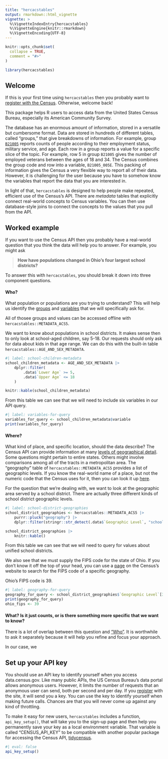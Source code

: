 ```yaml
---
title: "hercacstables"
output: rmarkdown::html_vignette
vignette: >
  %\VignetteIndexEntry{hercacstables}
  %\VignetteEngine{knitr::rmarkdown}
  %\VignetteEncoding{UTF-8}
---
```


```r
knitr::opts_chunk$set(
  collapse = TRUE,
  comment = "#>"
)
```

```r
library(hercacstables)
```

## Welcome

If this is your first time using `hercacstables` then you probably want to
[register with the Census](#set-up-your-api-key).
Otherwise, welcome back!

This package helps R users to access data from the United States Census Bureau,
especially its American Community Survey.

The database has an enormous amount of information, stored in a versatile but
cumbersome format.
Data are stored in hundreds of different tables, called "groups," that give
breakdowns of information.
For example, group
[`B21005`](https://api.census.gov/data/2022/acs/acs5/groups/B21005.html)
reports counts of people according to their employment status, military service,
and age.
Each row in a group reports a value for a specific slice of the topic.
For example, row 5 in group `B21005` gives the number of employed veterans
between the ages of 18 and 34.
The Census combines the group code and row into a variable, `B21005_005E`.
This packing of information gives the Census a very flexible way to report all
of their data.
However, it is challenging for the user because you have to somehow know the
variables that report the data that you are interested in.

In light of that, `hercacstables` is designed to help people make repeated,
efficient use of the Census's API.
There are _metadata_ tables that explicitly connect real-world concepts to
Census variables.
You can then use database-style joins to connect the concepts to the values that
you pull from the API.

## Worked example

If you want to use the Census API then you probably have a real-world question
that you think the data will help you to answer.
For example, you might ask

> **How have populations changed in Ohio's four largest school districts?**

To answer this with `hercacstables`, you should break it down into three
component questions.

#### **Who?**

What population or populations are you trying to understand?
This will help us identify the
[groups](https://api.census.gov/data/2022/acs/acs5/groups.html) and
[variables](https://api.census.gov/data/2022/acs/acs5/variables.html)
that we will specifically ask for.

All of thosee groups and values can be accessed offline with
`hercacstables::METADATA_ACS5`.

We want to know about populations in school districts.
It makes sense then to only look at school-aged children, say 5-18.
Our requests should only ask for data about kids in that age range.
We can do this with the built-in table `hercacstables::AGE_AND_SEX_METADATA`.

```r
#| label: school-children-metadata
school_children_metadata <- AGE_AND_SEX_METADATA |>
    dplyr::filter(
        .data$`Lower Age` >= 5,
        .data$`Upper Age` <= 18
    )

knitr::kable(school_children_metadata)
```

From this table we can see that we will need to include six variables in our API
query.

```r
#| label: variables-for-query
variables_for_query <- school_children_metadata$variable
print(variables_for_query)
```

#### **Where?**

What kind of place, and specific location, should the data describe?
The Census API can provide information at many
[levels of geographical detail](https://www.census.gov/programs-surveys/geography/guidance/geo-identifiers.html).
Some questions might pertain to entire states.
Others might involve comparisons among all of the tracts in a metropolitan area.
The "geography" table of `hercacstables::METADATA_ACS5` provides a list of
geographic levels.
If you know the real-world name of a place, but not the numeric code that the
Census uses for it, then you can look it up
[here](https://www.census.gov/library/reference/code-lists/ansi.html).

For the question that we're dealing with, we want to look at the geographic area
served by a school district.
There are actually three different kinds of school district geographic levels.

```r
#| label: school-district-geographies
school_district_geographies <- hercacstables::METADATA_ACS5 |>
    purrr::pluck("geography") |>
    dplyr::filter(stringr::str_detect(.data$`Geographic Level`, "school"))

school_district_geographies |>
    knitr::kable()
```

From this table we can see that we will need to query for values about unified
school districts.

We also see that we must supply the FIPS code for the state of Ohio.
If you don't know it off the top of your head, you can use a
[page](https://www.census.gov/library/reference/code-lists/ansi.html) on the
Census's website to search for the FIPS code of a specific geography.

Ohio's FIPS code is 39.

```r
#| label: geography-for-query
geography_for_query <- school_district_geographies$`Geographic Level`[3]
print(geography_for_query)
ohio_fips <- 39
```


#### **What?** Is it just counts, or is there something more specific that we want to know?

There is a lot of overlap between this question and ["Who"](#who?).
It is worthwhile to ask it separately because it will help you refine and focus
your approach.

In our case, we 

## Set up your API key

You should use an API key to identify yourself when you access data.census.gov.
Like many public APIs, the US Census Bureau's data portal allows anonymous
users.
However, it limits the number of requests that an anonymous user can send, both
per second and per day.
If you [register](http://api.census.gov/data/key_signup.html) with the site, it
will send you a key.
You can use the key to identify yourself when making future calls.
Chances are that you will never come up against any kind of throttling.

To make it easy for new users, `hercacstables` includes a function,
`api_key_setup()`, that will take you to the sign-up page and then help you
permanently save your key as a local environment variable.
That variable is called "CENSUS_API_KEY" to be compatible with another popular
package for accessing the Census API,
[tidycensus](https://walker-data.com/tidycensus/index.html).

```r
#| eval: false
api_key_setup()
```
